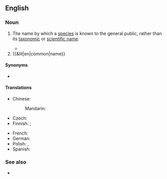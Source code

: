 ==English==

===Noun===
{{wikipedia}}
{{en-noun}}

# {{lb|en|taxonomy}} The name by which a [[species]] is known to the general public, rather than its [[taxonomic]] or [[scientific name]].
#* {{quote-journal|1=en|year=2016|author=James Lambert|title=Ornithonymy and Lexicographical Selection Criteria|journal=International Journal of Lexicography|volume=30|issue=1|page=39–62|text=From the point of view of biology, a bird has both a scientific name and a '''common name'''.}}
# {{&lit|en|common|name}}

====Synonyms====
* {{l|en|vernacular name}}

====Translations====
{{trans-top|a name by which a species is known to the general public}}
* Chinese:
*: Mandarin: {{t-needed|cmn}}
* Czech: {{t|cs|obecné jméno}}
* Finnish: {{t|fi|[[yleiskielinen]] [[nimi]]}}; {{t|fi|[[kansanomainen]] [[nimi]]}}
{{trans-mid}}
* French: {{t+|fr|nom vernaculaire}}
* German: {{t+|de|Trivialname|m}}
* Polish: {{t|pl|nazwa zwyczajowa|f}}, {{t|pl|nazwa popularna|f}}
* Spanish: {{t+|es|nombre común|m}}
{{trans-bottom}}

===See also===
* {{l|en|scientific name}}